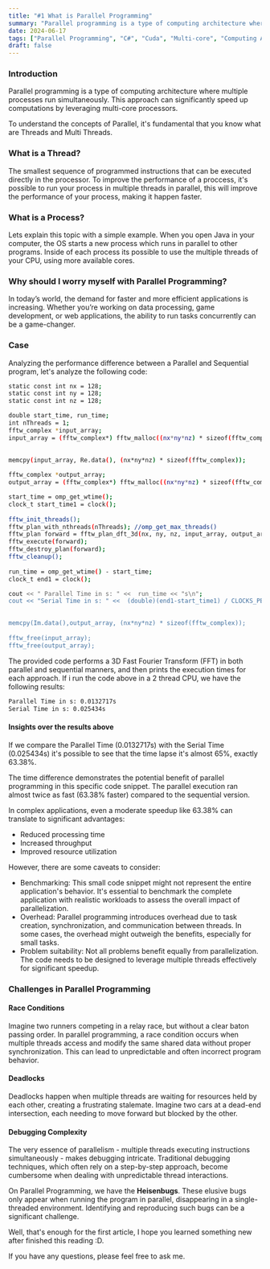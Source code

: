 ```yaml
---
title: "#1 What is Parallel Programming"
summary: "Parallel programming is a type of computing architecture where multiple processes run simultaneously. This approach can significantly speed up computations by leveraging multi-core processors."
date: 2024-06-17
tags: ["Parallel Programming", "C#", "Cuda", "Multi-core", "Computing Architecture", "Processors"]
draft: false
---
```


### Introduction
Parallel programming is a type of computing architecture where multiple processes run simultaneously. This approach can significantly speed up computations by leveraging multi-core processors.

To understand the concepts of Parallel, it's fundamental that you know what are Threads and Multi Threads. 

### What is a Thread?
The smallest sequence of programmed instructions that can be executed directly in the processor. To improve the performance of a proccess, it's possible to run your process in multiple threads in parallel, this will improve the performance of your process, making it happen faster.

### What is a Process?
Lets explain this topic with a simple example. When you open Java in your computer, the OS starts a new process which runs in parallel to other programs. Inside of each process its possible to use the multiple threads of your CPU, using more available cores.

### Why should I worry myself with Parallel Programming?
In today’s world, the demand for faster and more efficient applications is increasing. Whether you’re working on data processing, game development, or web applications, the ability to run tasks concurrently can be a game-changer.

### Case 
Analyzing the performance difference between a Parallel and Sequential program, let's analyze the following code:

```bash
static const int nx = 128; 
static const int ny = 128; 
static const int nz = 128;

double start_time, run_time;
int nThreads = 1; 
fftw_complex *input_array;
input_array = (fftw_complex*) fftw_malloc((nx*ny*nz) * sizeof(fftw_complex));
        
        
memcpy(input_array, Re.data(), (nx*ny*nz) * sizeof(fftw_complex));

fftw_complex *output_array;
output_array = (fftw_complex*) fftw_malloc((nx*ny*nz) * sizeof(fftw_complex));

start_time = omp_get_wtime();
clock_t start_time1 = clock();
            
fftw_init_threads();
fftw_plan_with_nthreads(nThreads); //omp_get_max_threads()
fftw_plan forward = fftw_plan_dft_3d(nx, ny, nz, input_array, output_array, FFTW_FORWARD, FFTW_ESTIMATE);
fftw_execute(forward);
fftw_destroy_plan(forward);
fftw_cleanup();
    
run_time = omp_get_wtime() - start_time;
clock_t end1 = clock();

cout << " Parallel Time in s: " <<  run_time << "s\n";
cout << "Serial Time in s: " <<  (double)(end1-start_time1) / CLOCKS_PER_SEC << "s\n";

        
memcpy(Im.data(),output_array, (nx*ny*nz) * sizeof(fftw_complex));
        
fftw_free(input_array);
fftw_free(output_array);

```

The provided code performs a 3D Fast Fourier Transform (FFT) in both parallel and sequential manners, and then prints the execution times for each approach. If i run the code above in a 2 thread CPU, we have the following results:

```bash
Parallel Time in s: 0.0132717s
Serial Time in s: 0.025434s
```

#### Insights over the results above
If we compare the Parallel Time (0.0132717s) with the Serial Time (0.025434s) it's possible to see that the time lapse it's almost 65%, exactly 63.38%.

The time difference demonstrates the potential benefit of parallel programming in this specific code snippet. The parallel execution ran almost twice as fast (63.38% faster) compared to the sequential version.

In complex applications, even a moderate speedup like 63.38% can translate to significant advantages:

- Reduced processing time
- Increased throughput
- Improved resource utilization

However, there are some caveats to consider:

- Benchmarking: This small code snippet might not represent the entire application's behavior. It's essential to benchmark the complete application with realistic workloads to assess the overall impact of parallelization.
- Overhead: Parallel programming introduces overhead due to task creation, synchronization, and communication between threads. In some cases, the overhead might outweigh the benefits, especially for small tasks.
- Problem suitability: Not all problems benefit equally from parallelization. The code needs to be designed to leverage multiple threads effectively for significant speedup.

### Challenges in Parallel Programming

#### Race Conditions
Imagine two runners competing in a relay race, but without a clear baton passing order. In parallel programming, a race condition occurs when multiple threads access and modify the same shared data without proper synchronization. This can lead to unpredictable and often incorrect program behavior.

#### Deadlocks
Deadlocks happen when multiple threads are waiting for resources held by each other, creating a frustrating stalemate. Imagine two cars at a dead-end intersection, each needing to move forward but blocked by the other.

#### Debugging Complexity
The very essence of parallelism - multiple threads executing instructions simultaneously - makes debugging intricate. Traditional debugging techniques, which often rely on a step-by-step approach, become cumbersome when dealing with unpredictable thread interactions.

On Parallel Programming, we have the <b>Heisenbugs</b>. These elusive bugs only appear when running the program in parallel, disappearing in a single-threaded environment. Identifying and reproducing such bugs can be a significant challenge.

Well, that's enough for the first article, I hope you learned something new after finished this reading :D.

If you have any questions, please feel free to ask me.
